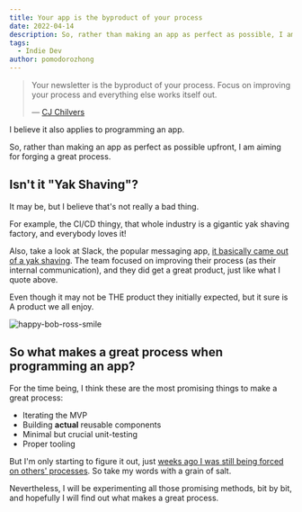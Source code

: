 ```yaml
---
title: Your app is the byproduct of your process
date: 2022-04-14
description: So, rather than making an app as perfect as possible, I am aiming for forging a great process.
tags:
  - Indie Dev
author: pomodorozhong
---
```


> Your newsletter is the byproduct of your process. Focus on improving your process and everything else works itself out.
>
> — [CJ Chilvers](https://www.cjchilvers.com/blog/35-lessons-from-35-years-of-newsletter-publishing?utm_campaign=%E5%8F%AF%E4%B9%90&utm_medium=email&utm_source=Revue%20newsletter)

I believe it also applies to programming an app.

So, rather than making an app as perfect as possible upfront, I am aiming for forging a great process.

## Isn't it "Yak Shaving"?

It may be, but I believe that's not really a bad thing.

For example, the CI/CD thingy, that whole industry is a gigantic yak shaving factory, and everybody loves it!

Also, take a look at Slack, the popular messaging app, [it basically came out of a yak shaving](https://nira.com/slack-history/). The team focused on improving their process (as their internal communication), and they did get a great product, just like what I quote above. 

Even though it may not be THE product they initially expected, but it sure is A product we all enjoy.

![happy-bob-ross-smile](happy-bob-ross-smile.jpg)

## So what makes a great process when programming an app?

For the time being, I think these are the most promising things to make a great process:

- Iterating the MVP
- Building **actual** reusable components
- Minimal but crucial unit-testing
- Proper tooling

But I'm only starting to figure it out, just [weeks ago I was still being forced on others' processes](./2022-04-05). So take my words with a grain of salt.

Nevertheless, I will be experimenting all those promising methods, bit by bit, and hopefully I will find out what makes a great process.